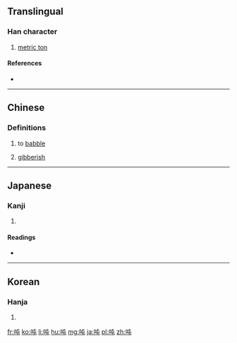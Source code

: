 {{also|噸}}
==Translingual==

===Han character===
{{Han char|rn=30|rad=口|as=04|sn=7|four=6501<sub>7</sub>|canj=口心山 (RPU)|ids=⿰[[口]][[屯]]}}

# [[metric ton]]

====References====
* {{Han ref|kx=0178.060|dkj=03343|dj=0395.130|hdz=10588.010|uh=5428|ud=21544|bh=CAA4|bd=51876}}

----

==Chinese==
{{zh-see|噸}}

===Definitions===
# {{lb|zh|Cantonese}} to [[babble]]
# {{lb|zh|Cantonese}} [[gibberish]]

----

==Japanese==

===Kanji===
{{ja-kanji|grade=|rs=口04}}

# {{defn|lang=ja|sort=口04}}

====Readings====
* {{ja-readings|on=[[とん]] (ton), [[どん]] (don)|kun=}}

----

==Korean==

===Hanja===
{{ko-hanja|hangeul=둔|rv=dun|mr=tun}}

# {{defn|lang=ko|sort=口04}}

[[fr:吨]]
[[ko:吨]]
[[li:吨]]
[[hu:吨]]
[[mg:吨]]
[[ja:吨]]
[[pl:吨]]
[[zh:吨]]